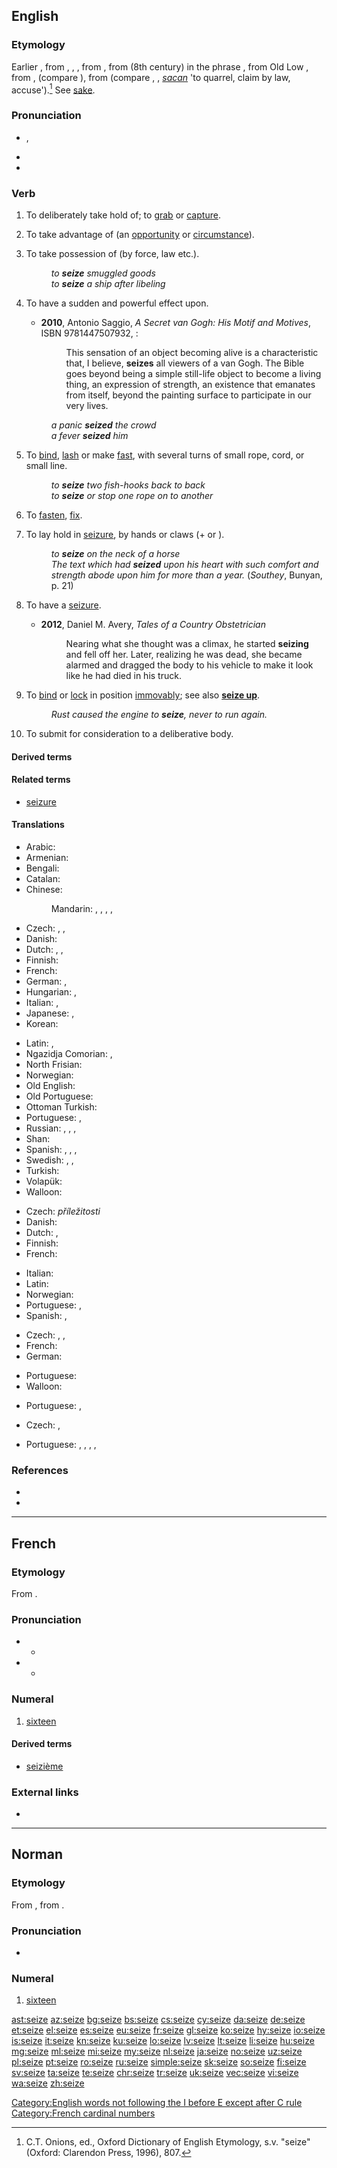 ==English==

===Etymology===
Earlier {{m|en|seise}}, from {{etyl|enm|en}} {{m|enm|seisen}}, {{m|enm|sesen}}, {{m|enm|saisen}}, from {{etyl|fro|en}} {{m|fro|seisir||to take possession of; invest (person, court)}}, from {{etyl|ML.|en}} {{m|la|sacīre||to lay claim to, appropriate}} (8th century) in the phrase {{m|la||ad propriam sacire}}, from Old Low {{etyl|frk|en}} {{m|frk|*sakjan||to sue, bring legal action}}, from {{etyl|gem-pro|en}} {{m|gem-pro|*sakjaną}}, {{m|gem-pro|*sakōną}} (compare {{etyl|ang|-}} {{m|ang|sacian||to strive, brawl}}), from {{etyl|gem-pro|en}} {{m|gem-pro|*sakaną}} (compare {{etyl|osx|-}} {{m|osx|sakan||to accuse}}, {{etyl|goh|-}} {{m|goh|sahhan||to bicker, quarrel, rebuke}}, {{etyl|ang|-}} ''[[sacan]]'' 'to quarrel, claim by law, accuse').<ref>C.T. Onions, ed., Oxford Dictionary of English Etymology, s.v. "seize" (Oxford: Clarendon Press, 1996), 807.</ref> See [[sake]].

===Pronunciation===
* {{enPR|sēz}}, {{IPA|/siːz/|lang=en}}
* {{audio|en-us-seize.ogg|Audio (US)|lang=en}}
* {{homophones|lang=en|seas|sees}}

===Verb===
{{en-verb|seiz}}

# {{label|en|transitive}} To deliberately take hold of; to [[grab]] or [[capture]].
# {{label|en|transitive}} To take advantage of (an [[opportunity]] or [[circumstance]]).
# {{label|en|transitive}} To take possession of (by force, law etc.).
#: ''to '''seize''' smuggled goods''
#: ''to '''seize''' a ship after libeling''
# {{label|en|transitive}} To have a sudden and powerful effect upon.
#* '''2010''', Antonio Saggio, ''A Secret van Gogh: His Motif and Motives'', ISBN 9781447507932, {{gbooks|Ts1vAgAAQBAJ|11|seizes}}:
#*: This sensation of an object becoming alive is a characteristic that, I believe, '''seizes''' all viewers of a van Gogh. The Bible goes beyond being a simple still-life object to become a living thing, an expression of strength, an existence that emanates from itself, beyond the painting surface to participate in our very lives.
#: ''a panic '''seized''' the crowd''
#: ''a fever '''seized''' him''
# {{label|en|transitive|nautical}} To [[bind]], [[lash]] or make [[fast]], with several turns of small rope, cord, or small line.
#: ''to '''seize''' two fish-hooks back to back''
#: ''to '''seize''' or stop one rope on to another''
# {{label|en|transitive|obsolete}} To [[fasten]], [[fix]].
# {{label|en|intransitive}} To lay hold in [[seizure]], by hands or claws (+ {{m|en|on}} or {{m|en|upon}}).
#: ''to '''seize''' on the neck of a horse''
#: ''The text which had '''seized''' upon his heart with such comfort and strength abode upon him for more than a year.'' (''Southey'', Bunyan, p. 21)
# {{label|en|intransitive}} To have a [[seizure]].
#* '''2012''', Daniel M. Avery, ''Tales of a Country Obstetrician''
#*: Nearing what she thought was a climax, he started '''seizing''' and fell off her. Later, realizing he was dead, she became alarmed and dragged the body to his vehicle to make it look like he had died in his truck.
# {{label|en|intransitive}} To [[bind]] or [[lock]] in position [[immovably]]; see also '''[[seize up]]'''.
#: ''Rust caused the engine to '''seize''', never to run again.''
# {{label|en|UK|intransitive}} To submit for consideration to a deliberative body.

====Derived terms====
{{der3
|[[be seized of]], [[be seized with]]
|[[seizable]]
|[[seize the day]]
|[[seize on]], [[seize upon]]
|[[seize up]]
|[[seizer]]
|[[seizor]]
|lang=en}}

====Related terms====
* [[seizure]]

====Translations====
{{trans-top|grab}}
* Arabic: {{t|ar|إِسْتَوْلَى عَلَى}}
* Armenian: {{t+|hy|գրավել}}
* Bengali: {{t|bn|ধরা|sc=Beng}}
* Catalan: {{t+|ca|apoderar-se}}
* Chinese:
*: Mandarin: {{t+|cmn|抓獲|sc=Hani}}, {{t|cmn|抓获|tr=zhuāhuò|sc=Hani}}, {{t+|cmn|攫取|tr=juéqǔ|sc=Hani}}, {{t+|cmn|捕獲|sc=Hani}}, {{t+|cmn|捕获|tr=bǔhuò|sc=Hani}}
* Czech: {{t|cs|popadnout|pf}}, {{t|cs|uchvátit|pf}}, {{t+|cs|lapit|pf}}
* Danish: {{t|da|gribe}}
* Dutch: {{t+|nl|grijpen}}, {{t+|nl|vangen}}, {{t+|nl|pakken}}
* Finnish: {{t+|fi|tarttua}}
* French: {{t+|fr|saisir}}
* German: {{t+|de|ergreifen}}, {{t+|de|fassen}}
* Hungarian: {{t+|hu|megfog}}, {{t+|hu|megragad}}
* Italian: {{t+|it|prendere}}, {{t+|it|afferrare}}
* Japanese: {{t|ja|捉える|tr=とらえる, toraeru}}, {{t+|ja|つかむ|tr=tsukamu}}
* Korean: {{t+|ko|붙잡다|tr=butjapda}}
{{trans-mid}}
* Latin: {{t|la|capere}}, {{t|la|possideo}}
* Ngazidja Comorian: {{t|zdj|zingara|alt=uzingara}}, {{t|zdj|siha|alt=usiha}}
* North Frisian: {{t|frr|gripe}}
* Norwegian: {{t|no|gripe}}
* Old English: {{t|ang|niman}}
* Old Portuguese: {{t|roa-opt|tomar}}
* Ottoman Turkish: {{t|ota|استولى على|tr=istevli ele|sc=ota-Arab}}
* Portuguese: {{t+|pt|agarrar}}, {{t+|pt|capturar}}
* Russian: {{t+|ru|захва́тывать|impf}}, {{t+|ru|захвати́ть|pf}}, {{t+|ru|схва́тывать|impf}}, {{t+|ru|схвати́ть|pf}}
* Shan: {{t|shn|ယွပ်း|tr=jɔp4}}
* Spanish: {{t+|es|agarrar}}, {{t|es|apoderarse de}}, {{t+|es|apresar}}, {{t+|es|aferrar}}
* Swedish: {{t+|sv|gripa}}, {{t+|sv|fånga}}, {{t+|sv|tillskansa}}
* Turkish: {{t+|tr|kapmak}}
* Volapük: {{t+|vo|gleipön}}
* Walloon: {{t+|wa|apicî}}
{{trans-bottom}}

{{trans-top|take advantage}}
* Czech: {{t|cs|chopit se|pf}} ''příležitosti''
* Danish: {{t|da|gribe}}
* Dutch: {{t+|nl|grijpen}}, {{t+|nl|aangrijpen}}
* Finnish: {{t+|fi|tarttua}} {{t+|fi|tilaisuus|alt=tilaisuuteen}}
* French: {{t+|fr|saisir}}
{{trans-mid}}
* Italian: {{t+|it|approfittare}}
* Latin: {{t|la|carpo}}
* Norwegian: {{t|no|gripe}}
* Portuguese: {{t+|pt|aproveitar}}, {{t|pt|[[valer]]-[[se]] [[de]]}}
* Spanish: {{t+|es|tomar}}, {{t+|es|aprovechar|alt=aprovercharse de}}
{{trans-bottom}}

{{trans-top|take possession of (by force, law etc)}}
* Czech: {{t|cs|uchvátit}}, {{t+|cs|zabavit|pf}}, {{t|cs|zkonfiskovat}}
* French: {{t+|fr|saisir}}
* German: {{t|de|beschlagnahmen}}
{{trans-mid}}
* Portuguese: {{t+|pt|apreender}}
* Walloon: {{t+|wa|saizi}}
{{trans-bottom}}

{{trans-top|to have a sudden and powerful effect upon}}
{{trans-mid}}
* Portuguese: {{t|pt|[[tomar conta]] [[de]]}}, {{t|pt|[[apoderar]]-[[se]] [[de]]}}
{{trans-bottom}}

{{trans-top|to have a seizure}}
* Czech: {{t|cs|mít záchvat|impf}}, {{t|cs|dostat záchvat|pf}}
{{trans-mid}}
* Portuguese: {{t+|pt|convulsionar}}, {{t|pt|[[convulsionar]]-[[se]]}}, {{t|pt|convulsar}}, {{t|pt|convelir}},
{{trans-bottom}}

===References===
<references/>
* {{R:Century 1911}}
* {{R:OED Online|code=174979}}

[[Category:English words not following the I before E except after C rule]]

----

==French==
{{cardinalbox|fr|15|16|17|quinze|dix-sept|ord=seizième|wplink=Seize}}

===Etymology===
From {{etyl|la|fr}} {{m|la|sēdecim}}.

===Pronunciation===
* {{audio|Fr-seize.ogg|audio (France)|lang=fr}}
** {{IPA|/sɛz/|lang=fr}}
* {{audio|Qc-seize.ogg|audio (Quebec)|lang=fr}}
** {{IPA|/saiz/|lang=fr}}

===Numeral===
{{head|fr|numeral}}

# [[sixteen]]

====Derived terms====
* [[seizième]]

===External links===
* {{R:TLFi}}

[[Category:French cardinal numbers]]

----

==Norman==
{{cardinalbox|nrf|15|16|17|tchinze|dix-sept}}
{{cardinalbox|nrf|15|16|17|tchînze|dgiêx-sept}}

===Etymology===
From {{inh|nrf|fro|seize}}, from {{inh|nrf|la|sēdecim}}.

===Pronunciation===
* {{audio|Jer-seize.ogg|Audio (Jersey)|lang=nrf}}

===Numeral===
{{head|nrf|numeral}}

# {{lb|nrf|Jersey|Guernsey|cardinal}} [[sixteen]]

[[ast:seize]]
[[az:seize]]
[[bg:seize]]
[[bs:seize]]
[[cs:seize]]
[[cy:seize]]
[[da:seize]]
[[de:seize]]
[[et:seize]]
[[el:seize]]
[[es:seize]]
[[eu:seize]]
[[fr:seize]]
[[gl:seize]]
[[ko:seize]]
[[hy:seize]]
[[io:seize]]
[[is:seize]]
[[it:seize]]
[[kn:seize]]
[[ku:seize]]
[[lo:seize]]
[[lv:seize]]
[[lt:seize]]
[[li:seize]]
[[hu:seize]]
[[mg:seize]]
[[ml:seize]]
[[mi:seize]]
[[my:seize]]
[[nl:seize]]
[[ja:seize]]
[[no:seize]]
[[uz:seize]]
[[pl:seize]]
[[pt:seize]]
[[ro:seize]]
[[ru:seize]]
[[simple:seize]]
[[sk:seize]]
[[so:seize]]
[[fi:seize]]
[[sv:seize]]
[[ta:seize]]
[[te:seize]]
[[chr:seize]]
[[tr:seize]]
[[uk:seize]]
[[vec:seize]]
[[vi:seize]]
[[wa:seize]]
[[zh:seize]]